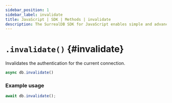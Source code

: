 ```yaml
---
sidebar_position: 1
sidebar_label: invalidate
title: JavaScript | SDK | Methods | invalidate
description: The SurrealDB SDK for JavaScript enables simple and advanced querying of a remote or embedded database.
---
```


# `.invalidate()` {#invalidate}

Invalidates the authentication for the current connection.

```ts title="Method Syntax"
async db.invalidate()
```

### Example usage
```ts
await db.invalidate();
```